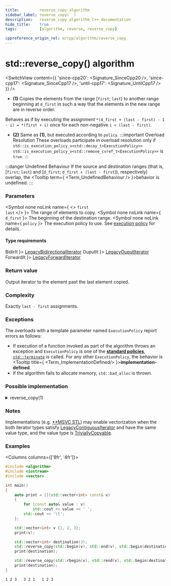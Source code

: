 ```yaml
---
title:         reverse_copy algorithm
sidebar_label: reverse_copy(  )
description:   reverse_copy algorithm C++ documentation
hide_title:    true
tags:          [algorithm, reverse, reverse_copy]

cppreference_origin_rel: w/cpp/algorithm/reverse_copy
---
```



<!-- Terms -->


<!----------------- Codes ---------------------->


# std::reverse_copy() algorithm

<SwitchView content={{
  'since-cpp20': <Signature_SinceCpp20 />,
  'since-cpp17': <Signature_SinceCpp17 />,
  'until-cpp17': <Signature_UntilCpp17 />
}} />

- **(1)** Copies the elements from the range [`first`; `last`) to another range beginning at `d_first` in such a way that the elements in the new range are in reverse order.

Behaves as if by executing the assignment `*(d_first + (last - first) - 1 - i) = *(first + i)` once for each non-negative `i < (last - first)`.

- **(2)** Same as **(1)**, but executed according to `policy`.
	:::important Overload Resolution
	These overloads participate in overload resolution only if
	<Until v='cpp20'> <code>std::is_execution_policy_v&lt;std::decay_t&lt;ExecutionPolicy&gt;&gt;</code> </Until> <Since v='cpp20'> <code>std::is_execution_policy_v&lt;std::remove_cvref_t&lt;ExecutionPolicy&gt;&gt;</code> </Since> is <code>true</code>.
	:::

:::danger Undefined Behaviour
If the source and destination ranges (that is, [`first`; `last`) and [`d_first`; `d_first + (last - first`)), respectively) overlap, the <Tooltip term={ <Term_UndefinedBehaviour /> }>behavior is undefined</Tooltip>.
:::

### Parameters

<SymbolTable>

  <Symbol none noLink name={ <> <code>first</code> <br/> <code>last</code> </> }>
    The range of elements to copy.
  </Symbol>
  <Symbol none noLink name={ <code>d_first</code> }>
    The beginning of the destination range.
  </Symbol>
  <Symbol none noLink name={ <code>policy</code> }>
    The execution policy to use. See <a href="#">execution policy</a> for details.
  </Symbol>

</SymbolTable>

#### Type requirements

<SymbolTable>
  <Symbol none noLink name={ <code>BidirIt</code> }>
    <a href="/docs/named_req/LegacyBidirectionalIterator">LegacyBidirectionalIterator</a>
  </Symbol>
  <Symbol none noLink name={ <code>OuputIt</code> }>
    <a href="/docs/named_req/LegacyOuputIterator">LegacyOuputIterator</a>
  </Symbol>
  <Symbol none noLink name={ <code>ForwardIt</code> }>
    <a href="/docs/named_req/LegacyForwardIterator">LegacyForwardIterator</a>
  </Symbol>
</SymbolTable>

### Return value

Output iterator to the element past the last element copied.

### Complexity

Exactly `last - first` assignments.

### Exceptions

The overloads with a template parameter named `ExecutionPolicy` report errors as follows:
- If execution of a function invoked as part of the algorithm throws an exception and `ExecutionPolicy` is one of the [**standard policies**](#), [`std::terminate`](#) is called.
	For any other `ExecutionPolicy`, the behavior is <Tooltip title={ <Term_ImplementationDefined/> }>**implementation-defined**</Tooltip>.
- If the algorithm fails to allocate memory, `std::bad_alloc` is thrown.

### Possible implementation

<details>
<summary>reverse_copy(1)</summary>

```cpp
template<class BidirIt, class OutputIt>
constexpr // since C++20
OutputIt reverse_copy(BidirIt first, BidirIt last, OutputIt d_first)
{
    for (; first != last; ++d_first)
        *d_first = *(--last);
    return d_first;
}
```

</details>

### Notes

Implementations (e.g. [**MSVC STL](https://github.com/microsoft/STL/blob/main/stl/src/vector_algorithms.cpp)) may enable vectorization when the both iterator types
satisfy [LegacyContiguousIterator](/docs/named_req/LegacyContiguousIterator) and have the same value type, and the value type is [TriviallyCopyable](/docs/named_req/TriviallyCopyable).

### Examples

<Columns columns={['8fr', '4fr']}>
<div>

```cpp title='Main.cpp' showLineNumbers
#include <algorithm>
#include <iostream>
#include <vector>

int main()
{
    auto print = [](std::vector<int> const& v)
    {
        for (const auto& value : v)
            std::cout << value << ' ';
        std::cout << '\t';
    };

    std::vector<int> v {1, 2, 3};
    print(v);

    std::vector<int> destination(3);
    std::reverse_copy(std::begin(v), std::end(v), std::begin(destination));
    print(destination);

    std::reverse_copy(std::rbegin(v), std::rend(v), std::begin(destination));
    print(destination);
}
```

</div>
<div>

```plaintext title="Output"
1 2 3   3 2 1   1 2 3
```

</div>
</Columns>
